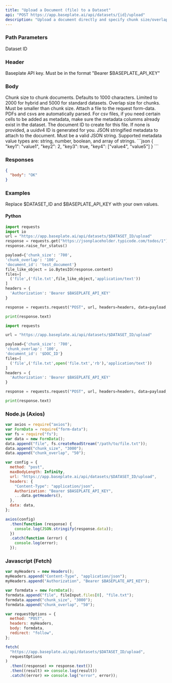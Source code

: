 ```yaml
---
title: "Upload a Document (file) to a Dataset"
api: "POST https://app.baseplate.ai/api/datasets/{id}/upload"
description: "Upload a document directly and specify chunk size/overlap, and metadata. Limit to 100MB uploads"
---
```


### Path Parameters

<ParamField path="id" type="string" required>
  Dataset ID
</ParamField>

### Header

<ParamField header="Authorization" type="string" required>
  Baseplate API key. Must be in the format "Bearer $BASEPLATE_API_KEY"
</ParamField>

### Body

<ParamField body="chunk_size" type="number" default="1000">
  Chunk size to chunk documents. Defaults to 1000 characters. Limited to 2000
  for hybrid and 5000 for standard datasets.
</ParamField>

<ParamField body="chunk_overlap" type="number" default="100">
  Overlap size for chunks. Must be smaller than chunk size.
</ParamField>

<ParamField body="file" type="file" required>
  Attach a file to the request form-data. PDFs and csvs are automatically
  parsed. For csv files, if you need certain cells to be added as metadata, make
  sure the metadata columms already exist in the dataset.
</ParamField>

<ParamField body="document-id" type="string">
  The document ID to create for this file. If none is provided, a uuidv4 ID is
  generated for you.
</ParamField>

<ParamField body="metadata" type="string">
  JSON stringified metadata to attach to the document. Must be a valid JSON
  string. Supported metadata value types are: string, number, boolean, and array
  of strings.
  ```json
  {
    "key1": "value1",
    "key2": 2,
    "key3": true,
    "key4": ["value4", "value5"]
  }
  ```
</ParamField>

### Responses

<Tab title="🟢 200: OK">

```json
{
  "body": "OK"
}
```

</Tab>

### Examples

Replace $DATASET_ID and $BASEPLATE_API_KEY with your own values.

#### Python

```python
import requests
import io
url = "https://app.baseplate.ai/api/datasets/$DATASET_ID/upload"
response = requests.get("https://jsonplaceholder.typicode.com/todos/1")
response.raise_for_status()

payload={'chunk_size': '700',
'chunk_overlap': '100',
'document_id': 'test_document'}
file_like_object = io.BytesIO(response.content)
files=[
  ('file',('file.txt',file_like_object,'application/text'))
]
headers = {
  'Authorization': 'Bearer $BASEPLATE_API_KEY'
}

response = requests.request("POST", url, headers=headers, data=payload, files=files)

print(response.text)
```

```python
import requests

url = "https://app.baseplate.ai/api/datasets/$DATASET_ID/upload"

payload={'chunk_size': '700',
'chunk_overlap': '100',
'document_id': '$DOC_ID'}
files=[
  ('file',('file.txt',open('file.txt','rb'),'application/text'))
]
headers = {
  'Authorization': 'Bearer $BASEPLATE_API_KEY'
}

response = requests.request("POST", url, headers=headers, data=payload, files=files)

print(response.text)
```

### Node.js (Axios)

```javascript
var axios = require("axios");
var FormData = require("form-data");
var fs = require("fs");
var data = new FormData();
data.append("file", fs.createReadStream("/path/to/file.txt"));
data.append("chunk_size", "3000");
data.append("chunk_overlap", "50");

var config = {
  method: "post",
  maxBodyLength: Infinity,
  url: "https://app.baseplate.ai/api/datasets/$DATASET_ID/upload",
  headers: {
    "Content-Type": "application/json",
    Authorization: "Bearer $BASEPLATE_API_KEY",
    ...data.getHeaders(),
  },
  data: data,
};

axios(config)
  .then(function (response) {
    console.log(JSON.stringify(response.data));
  })
  .catch(function (error) {
    console.log(error);
  });
```

### Javascript (Fetch)

```javascript
var myHeaders = new Headers();
myHeaders.append("Content-Type", "application/json");
myHeaders.append("Authorization", "Bearer $BASEPLATE_API_KEY");

var formdata = new FormData();
formdata.append("file", fileInput.files[0], "file.txt");
formdata.append("chunk_size", "3000");
formdata.append("chunk_overlap", "50");

var requestOptions = {
  method: "POST",
  headers: myHeaders,
  body: formdata,
  redirect: "follow",
};

fetch(
  "https://app.baseplate.ai/api/datasets/$DATASET_ID/upload",
  requestOptions
)
  .then((response) => response.text())
  .then((result) => console.log(result))
  .catch((error) => console.log("error", error));
```
